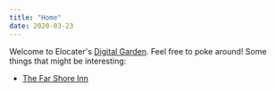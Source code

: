 ```yaml
---
title: "Home"
date: 2020-03-23
---
```


Welcome to Elocater's [Digital Garden](/seeds/digital-garden). Feel free to
poke around! Some things that might be interesting:

- [The Far Shore Inn](/far-shore-inn/)

